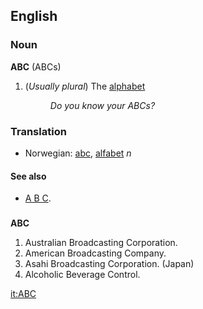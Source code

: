 ==English==

===Noun===
'''ABC''' (ABCs)
# (''Usually plural'') The [[alphabet]]
#: ''Do you know your ABCs?'' 

===Translation===

*Norwegian: [[abc]], [[alfabet]] ''n''

====See also====
* [[A B C]].

==={{Abbreviation}}===
'''ABC'''
#Australian Broadcasting Corporation.
#American Broadcasting Company.
#Asahi Broadcasting Corporation. (Japan)
#Alcoholic Beverage Control. 

[[it:ABC]]